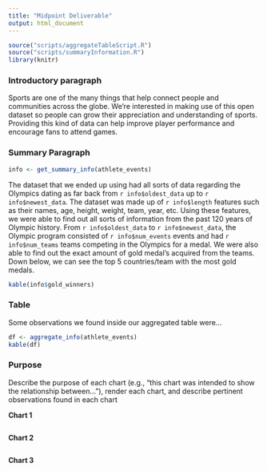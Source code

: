 ```yaml
---
title: "Midpoint Deliverable"
output: html_document
---
```

```r
source("scripts/aggregateTableScript.R")
source("scripts/summaryInformation.R")
library(knitr)
```
### Introductory paragraph
Sports are one of the many things that help connect people and communities across the globe. We're interested in making use of this open dataset so people can grow their appreciation and understanding of sports. Providing this kind of data can help improve player performance and encourage fans to attend games.

### Summary Paragraph
```r
info <- get_summary_info(athlete_events)
```
The dataset that we ended up using had all sorts of data regarding the Olympics dating as far back from `r info$oldest_data` up to `r info$newest_data`. The dataset was made up of `r info$length` features such as their names, age, height, weight, team, year, etc. Using these features, we were able to find out all sorts of information from the past 120 years of Olympic history. From `r info$oldest_data` to `r info$newest_data`, the Olympic program consisted of `r info$num_events` events and had `r info$num_teams` teams competing in the Olympics for a medal. We were also able to find out the exact amount of gold medal's acquired from the teams.
Down below, we can see the top 5 countries/team with the most gold medals.

```r
kable(info$gold_winners)
```


### Table
Some observations we found inside our aggregated table were...

```r
df <- aggregate_info(athlete_events)
kable(df)
```

### Purpose
Describe the purpose of each chart (e.g., "this chart was intended to show the relationship between..."), render each chart, and describe pertinent observations found in each chart

**Chart 1**
```r

```

**Chart 2**
```r

```

**Chart 3**
```r

```